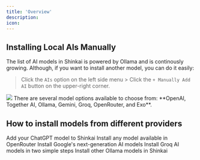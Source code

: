 ```yaml
---
title: 'Overview'
description: 
icon:
---
```


## Installing Local AIs Manually
The list of AI models in Shinkai is powered by Ollama and is continously growing. Although, if you want to install another model, you can do it easily:

> Click the `AIs` option on the left side menu > Click the `+ Manually Add AI` button on the upper-right corner.
<Frame>
  <img src="/images/manual-ai-b.jpg" style={{ borderRadius: '0.5rem' }} />
</Frame>
There are several model options available to choose from: **OpenAI, Together AI, Ollama, Gemini, Groq, OpenRouter, and Exo**.

##  How to install models from different providers

<CardGroup cols={2}>
  <Card
    title="OpenAI"
    icon="robot"
    href="/advanced/models/gpt"
  >
    Add your ChatGPT model to Shinkai
  </Card>
  <Card
    title="OpenRouter"
    icon="robot"
    href="/advanced/models/openrouter"
  >
    Install any model available in OpenRouter
  </Card>
  
</CardGroup>

<CardGroup cols={3}>
  <Card
    title="Gemini"
    icon="robot"
    href="/advanced/models/gemini"
  >
    Install Google's next-generation AI models
  </Card>
  <Card
    title="Groq"
    icon="robot"
    href="/advanced/models/groq"
  >
    Install Groq AI models in two simple steps
  </Card>
  <Card
    title="Ollama"
    icon="robot"
    href="/advanced/models/ollama"
  >
    Install other Ollama models in Shinkai
  </Card>

</CardGroup>